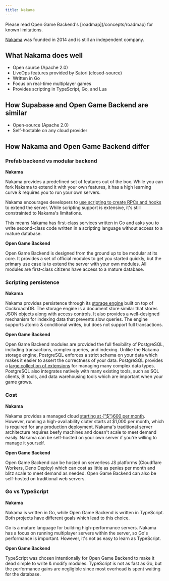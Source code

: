 ```yaml
---
title: Nakama
---
```


<Note>
  Please read Open Game Backend's [roadmap](/concepts/roadmap) for known limitations.
</Note>

[Nakama](https://heroiclabs.com/nakama/) was founded in 2014 and is still an independent company.

## What Nakama does well

- Open source (Apache 2.0)
- LiveOps features provided by Satori (closed-source)
- Written in Go
- Focus on real-time multiplayer games
- Provides scripting in TypeScript, Go, and Lua

## How Supabase and Open Game Backend are similar

- Open-source (Apache 2.0)
- Self-hostable on any cloud provider

## How Nakama and Open Game Backend differ

### Prefab backend vs modular backend

**Nakama**

Nakama provides a predefined set of features out of the box. While you can fork Nakama to extend it with your own features, it has a high learning curve & requires you to run your own servers.

Nakama encourages developers to [use scripting to create RPCs and hooks](https://heroiclabs.com/docs/nakama/server-framework/introduction/index.html) to extend the server. While scripting support is extensive, it's still constrainted to Nakama's limitations.

This means Nakama has first-class services written in Go and asks you to write second-class code written in a scripting language without access to a mature database.

**Open Game Backend**

Open Game Backend is designed from the ground up to be modular at its core. It provides a set of official modules to get you started quickly, but the primary use case is to extend the server with your own modules. All modules are first-class citizens have access to a mature database.

### Scripting persistence

**Nakama**

Nakama provides persistence through its [storage engine](https://heroiclabs.com/docs/nakama/concepts/storage/) built on top of CockroachDB. The storage engine is a document store similar that stores JSON objects along with access controls. It also provides a well-designed mechanism for indexing data that prevents slow queries. The engine supports atomic & conditional writes, but does not support full transactions.

**Open Game Backend**

Open Game Backend modules are provided the full flexibility of PostgreSQL, including transactions, complex queries, and indexing. Unlike the Nakama storage engine, PostgreSQL enforces a strict schema on your data which makes it easier to assert the correctness of your data. PostgreSQL provides a [large collection of extensions](https://neon.tech/docs/extensions/pg-extensions) for managing many complex data types. PostgreSQL also integrates natively with many existing tools, such as SQL clients, BI tools, and data warehousing tools which are important when your game grows.

### Cost

**Nakama**

Nakama provides a managed cloud [starting at {"$"}600 per month](https://heroiclabs.com/pricing/). However, running a high-availability cluter starts at $1,000 per month, which is required for any production deployment. Nakama's traditional server architecture requires beefy machines and doesn't scale to meet demand easily. Nakama can be self-hosted on your own server if you're willing to manage it yourself.

**Open Game Backend**

Open Game Backend can be hosted on serverless JS platforms (Cloudflare Workers, Deno Deploy) which can cost as little as penies per month and blitz scale to meet demand as needed. Open Game Backend can also be self-hosted on traditional web servers.

### Go vs TypeScript

**Nakama**

Nakama is written in Go, while Open Game Backend is written in TypeScript. Both projects have different goals which lead to this choice.

Go is a mature language for building high-performance servers. Nakama has a focus on running multiplayer servers within the server, so Go's performance is important. However, it's not as easy to learn as TypeScript.

**Open Game Backend**

TypeScript was chosen intentionally for Open Game Backend to make it dead simple to write & modify modules. TypeScript is not as fast as Go, but the performance gains are negligible since most overhead is spent waiting for the database.
